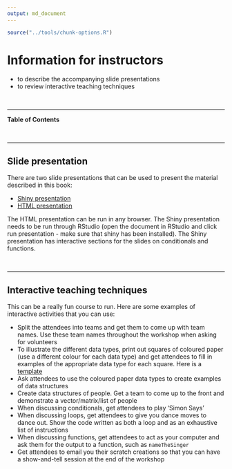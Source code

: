 ```yaml
---
output: md_document
---
```


```r
source("../tools/chunk-options.R")
```

# Information for instructors

<!--sec data-title="Learning Objectives" data-id="obj" data-show=true data-collapse=false ces-->

* to describe the accompanying slide presentations
* to review interactive teaching techniques

<!--endsec-->

<br>

---

**Table of Contents**

<!-- toc -->

<br>

---

## Slide presentation

There are two slide presentations that can be used to present the material described in this book:

* [Shiny presentation](../Intro_slides.Rmd)
* [HTML presentation](../Intro_slides_NOTSHINY.html)

The HTML presentation can be run in any browser. The Shiny presentation needs to be run through RStudio (open the document in RStudio and click run presentation - make sure that shiny has been installed). The Shiny presentation has interactive sections for the slides on conditionals and functions. 

<br>

---

## Interactive teaching techniques

This can be a really fun course to run. Here are some examples of interactive activities that you can use:

* Split the attendees into teams and get them to come up with team names. Use these team names throughout the workshop when asking for volunteers
* To illustrate the different data types, print out squares of coloured paper (use a different colour for each data type) and get attendees to fill in examples of the appropriate data type for each square. Here is a [template](../data types - print on coloured paper.docx)
* Ask attendees to use the coloured paper data types to create examples of data structures
* Create data structures of people. Get a team to come up to the front and demonstrate a vector/matrix/list of people
* When discussing conditionals, get attendees to play 'Simon Says'
* When discussing loops, get attendees to give you dance moves to dance out. Show the code written as both a loop and as an exhaustive list of instructions
* When discussing functions, get attendees to act as your computer and ask them for the output to a function, such as `nameTheSinger`
* Get attendees to email you their scratch creations so that you can have a show-and-tell session at the end of the workshop